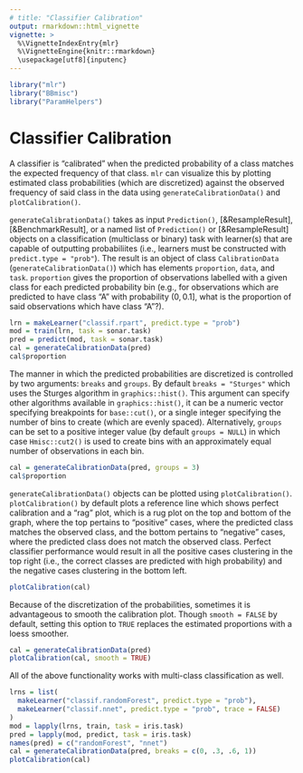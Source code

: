 ```yaml
---
# title: "Classifier Calibration"
output: rmarkdown::html_vignette
vignette: >
  %\VignetteIndexEntry{mlr}
  %\VignetteEngine{knitr::rmarkdown}
  \usepackage[utf8]{inputenc}
---
```


```r
library("mlr")
library("BBmisc")
library("ParamHelpers")
```

# Classifier Calibration

A classifier is "calibrated" when the predicted probability of a class matches the expected frequency of that class. 
`mlr` can visualize this by plotting estimated class probabilities (which are discretized) against the observed frequency of said class in the data using `generateCalibrationData()` and `plotCalibration()`.

`generateCalibrationData()` takes as input `Prediction()`, [&ResampleResult], [&BenchmarkResult], or a named list of `Prediction()` or [&ResampleResult] objects on a classification (multiclass or binary) task with learner(s) that are capable of outputting probabiliites (i.e., learners must be constructed with `predict.type = "prob"`). The result is an object of class `CalibrationData` (`generateCalibrationData()`) which has elements `proportion`, `data`, and `task`. `proportion` gives the proportion of observations labelled with a given class for each predicted probability bin (e.g., for observations which are predicted to have class "A" with probability $(0, 0.1]$, what is the proportion of said observations which have class "A"?).

```r
lrn = makeLearner("classif.rpart", predict.type = "prob")
mod = train(lrn, task = sonar.task)
pred = predict(mod, task = sonar.task)
cal = generateCalibrationData(pred)
cal$proportion
```

The manner in which the predicted probabilities are discretized is controlled by two arguments:
`breaks` and `groups`. 
By default `breaks = "Sturges"` which uses the Sturges algorithm in `graphics::hist()`. 
This argument can specify other algorithms available in `graphics::hist()`, it can be a numeric vector specifying breakpoints for `base::cut()`, or a single integer specifying the number of bins to create (which are evenly spaced).
Alternatively, `groups` can be set to a positive integer value (by default `groups = NULL`) in which case `Hmisc::cut2()` is used to create bins with an approximately equal number of observations in each bin.

```r
cal = generateCalibrationData(pred, groups = 3)
cal$proportion
```

`generateCalibrationData()` objects can be plotted using `plotCalibration()`.
`plotCalibration()` by default plots a reference line which shows perfect calibration and a "rag" plot, which is a rug plot on the top and bottom of the graph, where the top pertains to "positive" cases, where the predicted class matches the observed class, and the bottom pertains to "negative" cases, where the predicted class does not match the observed class.
Perfect classifier performance would result in all the positive cases clustering in the top right (i.e., the correct classes are predicted with high probability) and the negative cases clustering in the bottom left.

```r
plotCalibration(cal)
```

Because of the discretization of the probabilities, sometimes it is advantageous to smooth the calibration plot. 
Though `smooth = FALSE` by default, setting this option to `TRUE` replaces the estimated proportions with a loess smoother.

```r
cal = generateCalibrationData(pred)
plotCalibration(cal, smooth = TRUE)
```

All of the above functionality works with multi-class classification as well.

```r
lrns = list(
  makeLearner("classif.randomForest", predict.type = "prob"),
  makeLearner("classif.nnet", predict.type = "prob", trace = FALSE)
)
mod = lapply(lrns, train, task = iris.task)
pred = lapply(mod, predict, task = iris.task)
names(pred) = c("randomForest", "nnet")
cal = generateCalibrationData(pred, breaks = c(0, .3, .6, 1))
plotCalibration(cal)
```
